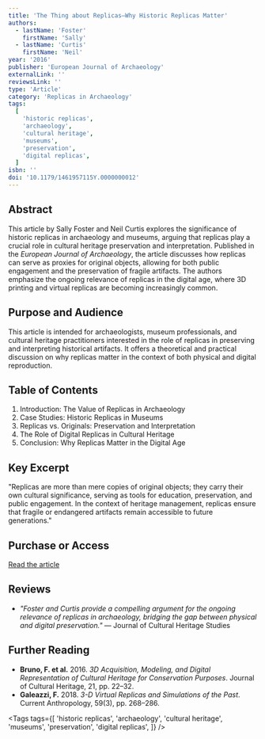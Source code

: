 ```yaml
---
title: 'The Thing about Replicas—Why Historic Replicas Matter'
authors:
  - lastName: 'Foster'
    firstName: 'Sally'
  - lastName: 'Curtis'
    firstName: 'Neil'
year: '2016'
publisher: 'European Journal of Archaeology'
externalLink: ''
reviewsLink: ''
type: 'Article'
category: 'Replicas in Archaeology'
tags:
  [
    'historic replicas',
    'archaeology',
    'cultural heritage',
    'museums',
    'preservation',
    'digital replicas',
  ]
isbn: ''
doi: '10.1179/1461957115Y.0000000012'
---
```


## Abstract

This article by Sally Foster and Neil Curtis explores the significance of historic replicas in archaeology and museums, arguing that replicas play a crucial role in cultural heritage preservation and interpretation. Published in the _European Journal of Archaeology_, the article discusses how replicas can serve as proxies for original objects, allowing for both public engagement and the preservation of fragile artifacts. The authors emphasize the ongoing relevance of replicas in the digital age, where 3D printing and virtual replicas are becoming increasingly common.

## Purpose and Audience

This article is intended for archaeologists, museum professionals, and cultural heritage practitioners interested in the role of replicas in preserving and interpreting historical artifacts. It offers a theoretical and practical discussion on why replicas matter in the context of both physical and digital reproduction.

## Table of Contents

1. Introduction: The Value of Replicas in Archaeology
2. Case Studies: Historic Replicas in Museums
3. Replicas vs. Originals: Preservation and Interpretation
4. The Role of Digital Replicas in Cultural Heritage
5. Conclusion: Why Replicas Matter in the Digital Age

## Key Excerpt

"Replicas are more than mere copies of original objects; they carry their own cultural significance, serving as tools for education, preservation, and public engagement. In the context of heritage management, replicas ensure that fragile or endangered artifacts remain accessible to future generations."

## Purchase or Access

[Read the article](https://www.tandfonline.com/doi/full/10.1179/1461957115Y.0000000012)

## Reviews

- _"Foster and Curtis provide a compelling argument for the ongoing relevance of replicas in archaeology, bridging the gap between physical and digital preservation."_ — Journal of Cultural Heritage Studies

## Further Reading

- **Bruno, F. et al.** 2016. _3D Acquisition, Modeling, and Digital Representation of Cultural Heritage for Conservation Purposes_. Journal of Cultural Heritage, 21, pp. 22–32.
- **Galeazzi, F.** 2018. _3-D Virtual Replicas and Simulations of the Past_. Current Anthropology, 59(3), pp. 268–286.

<Tags
  tags={[
    'historic replicas',
    'archaeology',
    'cultural heritage',
    'museums',
    'preservation',
    'digital replicas',
  ]}
/>
